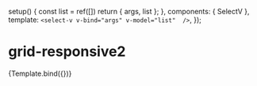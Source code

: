 

<Meta title="game/chess" component={SelectV} argTypes={{}} />

  setup() {
    const list = ref([])
    return { args, list };
  },
  components: { SelectV },
  template: `<select-v v-bind="args" v-model="list"  />`,
});


# grid-responsive2

<Canvas>
  <Story
    name="default"
    args={{
      valueKey: 'id',
      labelKey: 'label',
    }}
  >
    {Template.bind({})}
  </Story>
</Canvas>

<ArgsTable story="default" />
